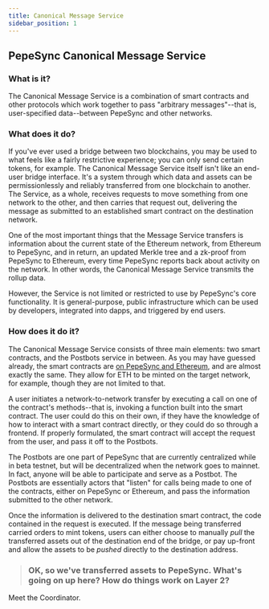 ```yaml
---
title: Canonical Message Service
sidebar_position: 1
---
```


## PepeSync Canonical Message Service

### What is it?

The Canonical Message Service is a combination of smart contracts and other protocols which work together to pass "arbitrary messages"--that is, user-specified data--between PepeSync and other networks.

### What does it do?

If you've ever used a bridge between two blockchains, you may be used to what feels like a fairly restrictive experience; you can only send certain tokens, for example. The Canonical Message Service itself isn't like an end-user bridge interface. It's a system through which data and assets can be permissionlessly and reliably transferred from one blockchain to another. The Service, as a whole, receives requests to move something from one network to the other, and then carries that request out, delivering the message as submitted to an established smart contract on the destination network.

One of the most important things that the Message Service transfers is information about the current state of the Ethereum network, from Ethereum to PepeSync, and in return, an updated Merkle tree and a zk-proof from PepeSync to Ethereum, every time PepeSync reports back about activity on the network. In other words, the Canonical Message Service transmits the rollup data.

However, the Service is not limited or restricted to use by PepeSync's core functionality. It is general-purpose, public infrastructure which can be used by developers, integrated into dapps, and triggered by end users.

### How does it do it?

The Canonical Message Service consists of three main elements: two smart contracts, and the Postbots service in between. As you may have guessed already, the smart contracts are [on PepeSync and Ethereum](../bridges/message-service.mdx#contracts), and are almost exactly the same. They allow for ETH to be minted on the target network, for example, though they are not limited to that.

A user initiates a network-to-network transfer by executing a call on one of the contract's methods--that is, invoking a function built into the smart contract. The user could do this on their own, if they have the knowledge of how to interact with a smart contract directly, or they could do so through a frontend. If properly formulated, the smart contract will accept the request from the user, and pass it off to the Postbots.

The Postbots are one part of PepeSync that are currently centralized while in beta testnet, but will be decentralized when the network goes to mainnet. In fact, anyone will be able to participate and serve as a Postbot. The Postbots are essentially actors that "listen" for calls being made to one of the contracts, either on PepeSync or Ethereum, and pass the information submitted to the other network.

Once the information is delivered to the destination smart contract, the code contained in the request is executed. If the message being transferred carried orders to mint tokens, users can either choose to manually _pull_ the transferred assets out of the destination end of the bridge, or pay up-front and allow the assets to be _pushed_ directly to the destination address.

> ### OK, so we've transferred assets to PepeSync. What's going on up here? How do things work on Layer 2?

Meet the Coordinator.

<!--! Question from Mario Christopher: Is the current state coming in as a Merkle Tree ? or How ?
If yes, then is the updated Merkle tree, the original Tree going back to L1 with updates ? -->
